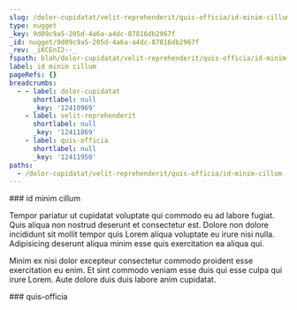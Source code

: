 ```yaml
---
slug: /dolor-cupidatat/velit-reprehenderit/quis-officia/id-minim-cillum
type: nugget
_key: 9d09c9a5-205d-4a6a-a4dc-87816db2967f
_id: nugget/9d09c9a5-205d-4a6a-a4dc-87816db2967f
_rev: _iKCEnI2--_
fspath: blah/dolor-cupidatat/velit-reprehenderit/quis-officia/id-minim-cillum.md
label: id minim cillum
pageRefs: {}
breadcrumbs:
  - - label: dolor-cupidatat
      shortlabel: null
      _key: '12410969'
    - label: velit-reprehenderit
      shortlabel: null
      _key: '12411869'
    - label: quis-officia
      shortlabel: null
      _key: '12411950'
paths:
  - /dolor-cupidatat/velit-reprehenderit/quis-officia/id-minim-cillum
---
```


<NuggetArea>
<Nugget slug="/dolor-cupidatat/velit-reprehenderit/quis-officia/id-minim-cillum" type="nugget" _key="9d09c9a5-205d-4a6a-a4dc-87816db2967f" _id="nugget/9d09c9a5-205d-4a6a-a4dc-87816db2967f" _rev="_iKCEnI2--_" fspath="blah/dolor-cupidatat/velit-reprehenderit/quis-officia/id-minim-cillum.md" label="id minim cillum" paths="/dolor-cupidatat/velit-reprehenderit/quis-officia/id-minim-cillum">
<NuggetBody>
### id minim cillum

Tempor pariatur ut cupidatat voluptate qui commodo eu ad labore fugiat. Quis aliqua non nostrud deserunt et consectetur est. Dolore non dolore incididunt sit mollit tempor quis Lorem aliqua voluptate eu irure nisi nulla. Adipisicing deserunt aliqua minim esse quis exercitation ea aliqua qui.

Minim ex nisi dolor excepteur consectetur commodo proident esse exercitation eu enim. Et sint commodo veniam esse duis qui esse culpa qui irure Lorem. Aute dolore duis duis labore anim cupidatat.

</NuggetBody>
<Breadcrumbs>
<Crumbs>
<Crumb _key="12410969" label="dolor-cupidatat" /><Crumb _key="12411869" label="velit-reprehenderit" /><Crumb _key="12411950" label="quis-officia" />
</Crumbs>
</Breadcrumbs>
</Nugget>

<NuggetsInbound>
</NuggetsInbound>
<NuggetsOutbound>
</NuggetsOutbound>
</NuggetArea>
<PassagesInbound>
<Passage direction="inbound" type="passage" _key="12411950" _id="passage/12411950" _rev="_iKCEnIy--A" label="quis-officia" passage="quis-officia" fspath="blah/dolor-cupidatat/velit-reprehenderit/quis-officia" paths="/dolor-cupidatat/velit-reprehenderit/quis-officia" slug="/dolor-cupidatat/velit-reprehenderit/quis-officia">
<NuggetBody>
### quis-officia

</NuggetBody>
<Breadcrumbs>
<Crumbs>
<Crumb _key="12410969" label="dolor-cupidatat" /><Crumb _key="12411869" label="velit-reprehenderit" />
</Crumbs>
</Breadcrumbs>
</Passage>

</PassagesInbound>
<PassagesOutbound>
</PassagesOutbound>